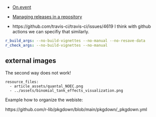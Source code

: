 

- [On.event](https://docs.github.com/en/actions/writing-workflows/workflow-syntax-for-github-actions#onevent_nametypes)
- [Managing releases in a repository](https://docs.github.com/en/repositories/releasing-projects-on-github/managing-releases-in-a-repository)


- https://github.com/travis-ci/travis-ci/issues/4619
I think with github actions we can specifiy that similarly.

```yml
r_build_args: --no-build-vignettes --no-manual --no-resave-data
r_check_args: --no-build-vignettes --no-manual
```


## external images

The second way does not work!

```
resource_files:
  - article_assets/quantal_NOEC.png
  - ../assets/binomial_tank_effects_visualization.png
```



Example how to organize the webiste:

https://github.com/r-lib/pkgdown/blob/main/pkgdown/_pkgdown.yml
